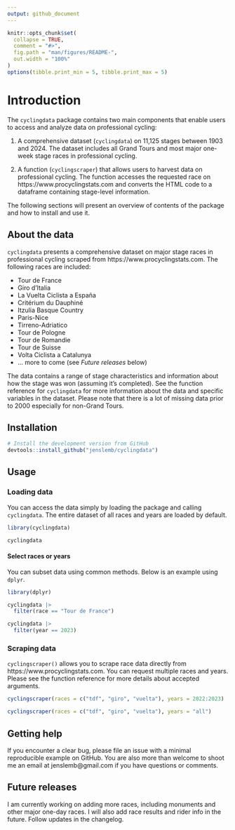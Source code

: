 ```yaml
---
output: github_document
---
```


```r
knitr::opts_chunk$set(
  collapse = TRUE,
  comment = "#>",
  fig.path = "man/figures/README-",
  out.width = "100%"
)
options(tibble.print_min = 5, tibble.print_max = 5)
```


# Introduction
The `cyclingdata` package contains two main components that enable users to access and analyze data on professional cycling:

1. A comprehensive dataset (`cyclingdata`) on 11,125 stages between 1903 and 2024. The dataset includes all Grand Tours and most major one-week stage races in professional cycling.

2. A function (`cyclingscraper`) that allows users to harvest data on professional cycling. The function accesses the requested race on https://www.procyclingstats.com and converts the HTML code to a dataframe containing stage-level information.  

The following sections will present an overview of contents of the package and how to install and use it. 

## About the data 
`cyclingdata` presents a comprehensive dataset on major stage races in professional cycling scraped from https://www.procyclingstats.com. The following races are included:

* Tour de France
* Giro d'Italia 
* La Vuelta Ciclista a España
* Critérium du Dauphiné
* Itzulia Basque Country
* Paris-Nice
* Tirreno-Adriatico
* Tour de Pologne 
* Tour de Romandie 
* Tour de Suisse
* Volta Ciclista a Catalunya
* ... more to come (see *Future releases* below)

The data contains a range of stage characteristics and information about how the stage was won (assuming it's completed). See the function reference for `cyclingdata` for more information about the data and specific variables in the dataset. Please note that there is a lot of missing data prior to 2000 especially for non-Grand Tours. 

## Installation

``` r
# Install the development version from GitHub
devtools::install_github("jenslemb/cyclingdata")
```

## Usage

### Loading data

You can access the data simply by loading the package and calling `cyclingdata`. 
The entire dataset of all races and years are loaded by default. 

```r
library(cyclingdata)

cyclingdata
```


#### Select races or years 

You can subset data using common methods. Below is an example using `dplyr`. 

```r
library(dplyr)

cyclingdata |> 
  filter(race == "Tour de France")

cyclingdata |> 
  filter(year == 2023)
```



### Scraping data

`cyclingscraper()` allows you to scrape race data directly from https://www.procyclingstats.com.
You can request multiple races and years. Please see the function reference for more details about
accepted arguments. 

```r
cyclingscraper(races = c("tdf", "giro", "vuelta"), years = 2022:2023)

cyclingscraper(races = c("tdf", "giro", "vuelta"), years = "all")
```



## Getting help
If you encounter a clear bug, please file an issue with a minimal reproducible example on GitHub. You are also more than welcome to shoot me an email at jenslemb@gmail.com if you have questions or comments.



## Future releases
I am currently working on adding more races, including monuments and other major one-day races. I will also add race results and rider info in the future. Follow updates in the changelog.



